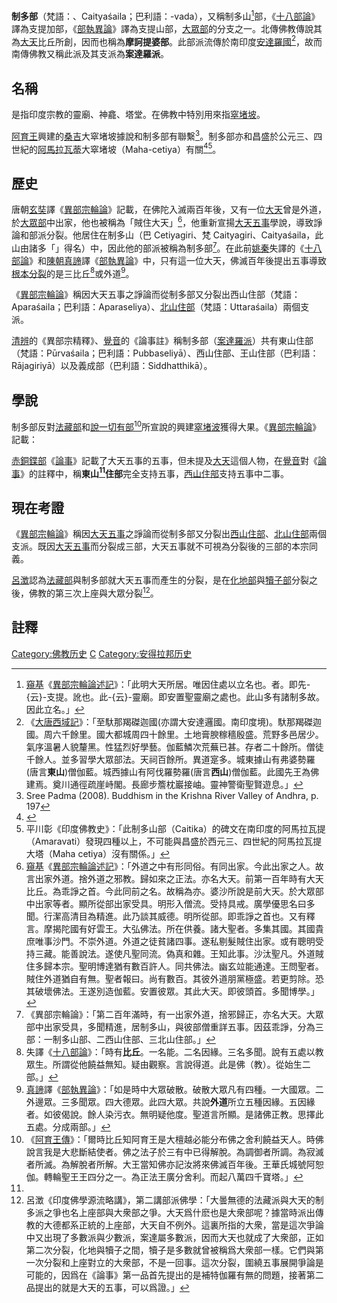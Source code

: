 {{EarlyBuddhism}}
'''制多部'''（梵語：{{IAST|Caitika}}、Caityaśaila；巴利語：{{tsl|en|Cetiya|Cetiya}}-vada），又稱制多山<ref name="zds">
[[窺基|窺基]]《[[異部宗輪論述記|異部宗輪論述記]]》：「此明大天所居。唯因住處以立名也。{{tsl|en|Chaitya|制多}}者。即先-{云}-支提。訛也。此-{云}-靈廟。即安置聖靈廟之處也。此山多有諸制多故。因此立名。」
</ref>部，《[[十八部論|十八部論]]》譯為支提加部，《[[部執異論|部執異論]]》譯為支提山部，[[大眾部|大眾部]]的分支之一。北傳佛教傳說其為[[大天|大天]]比丘所創，因而也稱為'''摩訶提婆部'''。此部派流傳於南印度[[安達羅國|安達羅國]]<ref name="adlg">
《[[大唐西域記|大唐西域記]]》：「至馱那羯磔迦國(亦謂大安達邏國。南印度境)。馱那羯磔迦國。周六千餘里。國大都城周四十餘里。土地膏腴稼穡殷盛。荒野多邑居少。氣序溫暑人貌釐黑。性猛烈好學藝。伽藍鱗次荒蕪已甚。存者二十餘所。僧徒千餘人。並多習學大眾部法。天祠百餘所。異道寔多。城東據山有弗婆勢羅(唐言'''東山''')僧伽藍。城西據山有阿伐羅勢羅(唐言'''西山''')僧伽藍。此國先王為佛建焉。奠川通徑疏崖峙閣。長廊步簷枕巖接岫。靈神警衛聖賢遊息。」
</ref>，故而南傳佛教又稱此派及其支派為'''案達羅派'''。

==名稱==
{{tsl|en|Chaitya|制多}}是指印度宗教的靈廟、神龕、塔堂。在佛教中特別用來指[[窣堵坡|窣堵坡]]。

[[阿育王|阿育王]]興建的[[桑吉|桑吉]]大窣堵坡據說和制多部有聯繫<ref>Sree Padma (2008). Buddhism in the Krishna River Valley of Andhra, p. 197</ref>。制多部亦和昌盛於公元三、四世紀的[[阿馬拉瓦蒂|阿馬拉瓦蒂]]大窣堵坡（Maha-cetiya）有關<ref>{{cite journal |author1=Devaprasad Ghosh |title=The Development of Buddhist Art in South India |url=http://enlight.lib.ntu.edu.tw/FULLTEXT/JR-ENG/gho.htm |quote=An inscription of the reign of Palumavi Vasisthiputra tells us that the Amaravati stupa was known as the Mahacaitya or 'Great Caitya' of the Holy One belonging to the Caitika School. |journal= |access-date=2020-07-28 |archive-date=2020-07-28 |archive-url=https://web.archive.org/web/20200728095639/http://enlight.lib.ntu.edu.tw/FULLTEXT/JR-ENG/gho.htm |dead-url=no }}</ref><ref>平川彰《印度佛教史》：「此制多山部（Caitika）的碑文在南印度的阿馬拉瓦提（Amaravati）發現四種以上，不可能與昌盛於西元三、四世紀的阿馬拉瓦提大塔（Maha cetiya）沒有關係。」</ref>。

==歷史==
唐朝[[玄奘|玄奘]]譯《[[異部宗輪論|異部宗輪論]]》記載，在佛陀入滅兩百年後，又有一位[[大天|大天]]曾是外道，於[[大眾部|大眾部]]中出家，他也被稱為「賊住大天」<ref>
[[窺基|窺基]]《[[異部宗輪論述記|異部宗輪論述記]]》：「外道之中有形同俗。有同出家。今此出家之人。故言出家外道。捨外道之邪教。歸如來之正法。亦名大天。前第一百年時有大天比丘。為乖諍之首。今此同前之名。故稱為亦。婆沙所說是前大天。於大眾部中出家等者。顯所從部出家受具。明形入僧流。受持具戒。廣學優思名曰多聞。行潔高清目為精進。此乃談其威德。明所從部。即乖諍之首也。又有釋言。摩揭陀國有好雲王。大弘佛法。所在供養。諸大聖者。多集其國。其國貴庶唯事沙門。不崇外道。外道之徒貧諸四事。遂私剔髮賊住出家。或有聰明受持三藏。能善說法。遂使凡聖同流。偽真和雜。王知此事。沙汰聖凡。外道賊住多歸本宗。聖明博達猶有數百許人。同共佛法。幽玄竝能通達。王問聖者。賊住外道猶自有無。聖者報曰。尚有數百。其彼外道朋黨極盛。若更剪除。恐其破壞佛法。王遂別造伽藍。安置彼眾。其此大天。即彼頭首。多聞博學。」
</ref>，他重新宣揚[[大天五事|大天五事]]學說，導致諍論和部派分裂。他居住在制多山（巴 Cetiyagiri、梵 Caityagiri、Caityaśaila，此山由諸多「{{tsl|en|Chaitya|制多}}」得名）中，因此他的部派被稱為制多部<ref>
《異部宗輪論》：「第二百年滿時，有一出家外道，捨邪歸正，亦名大天。大眾部中出家受具，多聞精進，居制多山，與彼部僧重詳五事。因茲乖諍，分為三部：一制多山部、二西山住部、三北山住部。」
</ref>。在此前[[姚秦|姚秦]]失譯的《[[十八部論|十八部論]]》和[[陳_(南朝)|陳朝]][[真諦|真諦]]譯《[[部執異論|部執異論]]》中，只有這一位大天，佛滅百年後提出五事導致[[根本分裂|根本分裂]]的是三比丘<ref>
失譯《[[十八部論|十八部論]]》：「時有'''比丘'''。一名能。二名因緣。三名多聞。說有五處以教眾生。所謂從他饒益無知。疑由觀察。言說得道。此是佛（教）。從始生二部。」
</ref>或外道<ref>
[[真諦|真諦]]譯《[[部執異論|部執異論]]》：「如是時中大眾破散。破散大眾凡有四種。一大國眾。二外邊眾。三多聞眾。四大德眾。此四大眾。共說'''外道'''所立五種因緣。五因緣者。如彼偈說。餘人染污衣。無明疑他度。聖道言所顯。是諸佛正教。思擇此五處。分成兩部。」</ref>。

《[[異部宗輪論|異部宗輪論]]》稱因大天五事之諍論而從制多部又分裂出西山住部（梵語：Aparaśaila；巴利語：Aparaseliya）、[[北山住部|北山住部]]（梵語：Uttaraśaila）兩個支派。

[[清辨|清辨]]的《異部宗精釋》、[[覺音|覺音]]的《論事註》稱制多部（[[案達羅派|案達羅派]]）共有東山住部（梵語：Pūrvaśaila；巴利語：Pubbaseliyā）、西山住部、王山住部（巴利語：Rājagiriyā）以及義成部（巴利語：Siddhatthikā）。

==學說==
制多部反對[[法藏部|法藏部]]和[[說一切有部|說一切有部]]<ref>
《[[阿育王傳|阿育王傳]]》：「爾時比丘知阿育王是大檀越必能分布佛之舍利饒益天人。時佛說言我是大悲斷結使者。佛之法子於三有中已得解脫。為調御者所調。為寂滅者所滅。為解脫者所解。大王當知佛亦記汝將來佛滅百年後。王華氏城號阿恕伽。轉輪聖王王四分之一。為正法王廣分舍利。而起八萬四千寶塔。」
</ref>所宣說的興建[[窣堵波|窣堵波]]獲得大果。《[[異部宗輪論|異部宗輪論]]》記載：{{Cquote|制多山<ref name="zds" />部。西山<ref>
[[窺基|窺基]]《[[異部宗輪論述記|異部宗輪論述記]]》：「制多山西稱曰西山。既與大天不和。因此別住。」
</ref>住部。北山<ref>
[[窺基|窺基]]《[[異部宗輪論述記|異部宗輪論述記]]》：「北山亦爾。制多山北之一山也。」
</ref>住部。如是三部本宗同義。謂諸菩薩不脫惡趣<ref>
[[窺基|窺基]]《[[異部宗輪論述記|異部宗輪論述記]]》：「未得忍位猶是異生。此諸菩薩不能脫離生惡趣故。猶生於彼。」
</ref>。於[[窣堵波|窣堵波]]興供養業，不得大果<ref>
[[窺基|窺基]]《[[異部宗輪論述記|異部宗輪論述記]]》：「以無情法不能受施。利益施主。生歡喜心故。無大果。少福可成。由此準知。以物施法。亦無大果。是此宗義。窣堵波者。此-{云}-高勝處。即安舍利高勝處也。」
</ref>。<br />有阿羅漢為餘所誘，此等五事及餘義門。所執多同[[大眾部|大眾部]]說。}}

[[赤銅鍱部|赤銅鍱部]]《[[論事|論事]]》記載了大天五事的五事，但未提及[[大天|大天]]這個人物，在[[覺音|覺音]]對《[[論事|論事]]》的註釋中，稱'''東山<ref name="adlg" />住部'''完全支持五事，[[西山住部|西山住部]]支持五事中二事。

==現在考證==
《[[異部宗輪論|異部宗輪論]]》稱因[[大天五事|大天五事]]之諍論而從制多部又分裂出[[西山住部|西山住部]]、[[北山住部|北山住部]]兩個支派。既因[[大天五事|大天五事]]而分裂成三部，大天五事就不可視為分裂後的三部的本宗同義。

[[呂澂|呂澂]]認為[[法藏部|法藏部]]與制多部就大天五事而產生的分裂，是在[[化地部|化地部]]與[[犢子部|犢子部]]分裂之後，佛教的第三次上座與大眾分裂<ref>呂澂《印度佛學源流略講》，第二講部派佛學：「大曇無德的法藏派與大天的制多派之爭也名上座部與大衆部之爭。大天爲什麽也是大衆部呢？據當時派出傳教的大德都系正統的上座部，大天自不例外。這裏所指的大衆，當是這次爭論中又出現了多數派與少數派，案達屬多數派，因而大天也就成了大衆部，正如第二次分裂，化地與犢子之間，犢子是多數就曾被稱爲大衆部一樣。它們與第一次分裂和上座對立的大衆部，不是一回事。這次分裂，圍繞五事展開爭論是可能的，因爲在《論事》第一品首先提出的是補特伽羅有無的問題，接著第二品提出的就是大天的五事，可以爲證。」</ref>。

==註釋==
{{reflist|2}}

[[Category:佛教历史|Category:佛教历史]]
[[Category:大眾部|C]]
[[Category:安得拉邦历史|Category:安得拉邦历史]]